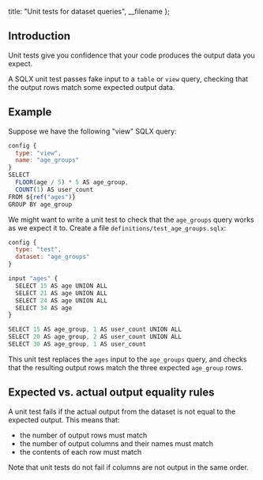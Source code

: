 
  title: "Unit tests for dataset queries",
  __filename
};


## Introduction

Unit tests give you confidence that your code produces the output data you expect.

A SQLX unit test passes fake input to a `table` or `view` query, checking that the output rows match some expected output data.

## Example

Suppose we have the following "view" SQLX query:

```js
config {
  type: "view",
  name: "age_groups"
}
SELECT
  FLOOR(age / 5) * 5 AS age_group,
  COUNT(1) AS user_count
FROM ${ref("ages")}
GROUP BY age_group
```

We might want to write a unit test to check that the `age_groups` query works as we expect it to. Create a file `definitions/test_age_groups.sqlx`:

```js
config {
  type: "test",
  dataset: "age_groups"
}

input "ages" {
  SELECT 15 AS age UNION ALL
  SELECT 21 AS age UNION ALL
  SELECT 24 AS age UNION ALL
  SELECT 34 AS age
}

SELECT 15 AS age_group, 1 AS user_count UNION ALL
SELECT 20 AS age_group, 2 AS user_count UNION ALL
SELECT 30 AS age_group, 1 AS user_count
```

This unit test replaces the `ages` input to the `age_groups` query, and checks that the resulting output rows match the three expected `age_group` rows.

## Expected vs. actual output equality rules

A unit test fails if the actual output from the dataset is not equal to the expected output. This means that:

- the number of output rows must match
- the number of output columns and their names must match
- the contents of each row must match

Note that unit tests do not fail if columns are not output in the same order.
